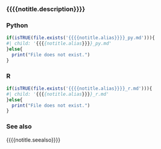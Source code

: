 
### {{{{notitle.description}}}}

::: {.panel-tabset group="language"}
### Python

```r
if(isTRUE(file.exists('{{{{notitle.alias}}}}_py.md'))){
#| child: '{{{{notitle.alias}}}}_py.md'
}else{
  print("File does not exist.")
}
```

### R

```r
if(isTRUE(file.exists('{{{{notitle.alias}}}}_r.md'))){
#| child: '{{{{notitle.alias}}}}_r.md'
}else{
  print("File does not exist.")
}
```
:::

### See also

{{{{notitle.seealso}}}}

